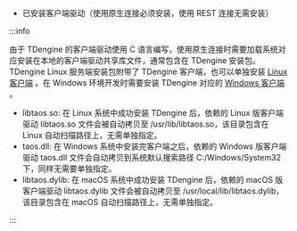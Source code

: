 - 已安装客户端驱动（使用原生连接必须安装，使用 REST 连接无需安装）

:::info

由于 TDengine 的客户端驱动使用 C 语言编写，使用原生连接时需要加载系统对应安装在本地的客户端驱动共享库文件，通常包含在 TDengine 安装包。TDengine Linux 服务端安装包附带了 TDengine 客户端，也可以单独安装 [Linux 客户端](/get-started/) 。在 Windows 环境开发时需要安装 TDengine 对应的 [Windows 客户端](https://www.taosdata.com/cn/all-downloads/#TDengine-Windows-Client) 。

- libtaos.so: 在 Linux 系统中成功安装 TDengine 后，依赖的 Linux 版客户端驱动 libtaos.so 文件会被自动拷贝至 /usr/lib/libtaos.so，该目录包含在 Linux 自动扫描路径上，无需单独指定。
- taos.dll: 在 Windows 系统中安装完客户端之后，依赖的 Windows 版客户端驱动 taos.dll 文件会自动拷贝到系统默认搜索路径 C:/Windows/System32 下，同样无需要单独指定。
- libtaos.dylib: 在 macOS 系统中成功安装 TDengine 后，依赖的 macOS 版客户端驱动 libtaos.dylib 文件会被自动拷贝至 /usr/local/lib/libtaos.dylib，该目录包含在 macOS 自动扫描路径上，无需单独指定。

:::
